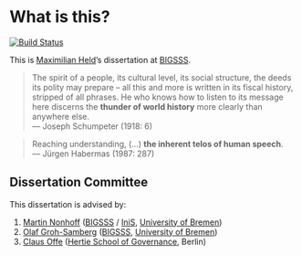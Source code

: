 # What is this?

[![Build Status](https://travis-ci.com/maxheld83/schumpermas.svg?token=VqJKxxUwxXFJyYyqJx7G&branch=master)](https://travis-ci.com/maxheld83/schumpermas)

This is [Maximilian Held](http://www.maxheld.de)'s dissertation at [BIGSSS](http://www.bigsss-bremen.de).

> The spirit of a people, its cultural level, its social structure, the deeds its polity may prepare – all this and more is written in its fiscal history, stripped of all phrases.
> He who knows how to listen to its message here discerns the **thunder of world history** more clearly than anywhere else.  
> –– Joseph Schumpeter (1918: 6)

> Reaching understanding, (...) **the inherent telos of human speech**.  
> –– Jürgen Habermas (1987: 287)

<!-- ![Citizens preparing the press conference at the 2014 CiviCon Citizen -->
<!-- Conference](https://dl.dropboxusercontent.com/u/5341489/images/civicon-prep-poster_small.jpg) -->


## Dissertation Committee

This dissertation is advised by:

1. [Martin Nonhoff](http://www.iniis.uni-bremen.de/personen/martin-nonhoff/)
([BIGSSS](http://www.bigsss-bremen.de) / [IniS](http://www.iniis.uni-bremen.de/), [University of Bremen](http://www.uni-bremen.de))
2. [Olaf Groh-Samberg](http://ogs.bigsss-bremen.de/index.php?id=12)
([BIGSSS](http://www.bigsss-bremen.de), [University of Bremen](http://www.uni-bremen.de))
3. [Claus Offe](http://www.hertie-school.org/offe/)
([Hertie School of Governance](http://www.hertie-school.org), Berlin)
